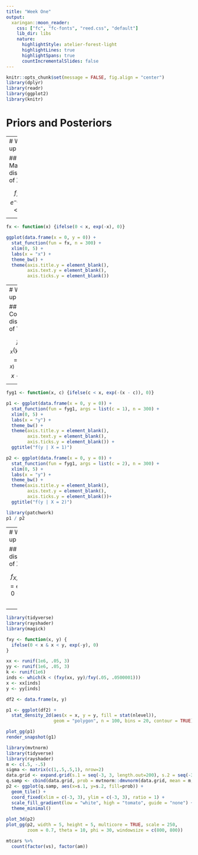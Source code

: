 ```yaml
---
title: "Week One"
output:
  xaringan::moon_reader:
    css: ["fc", "fc-fonts", "reed.css", "default"]
    lib_dir: libs
    nature:
      highlightStyle: atelier-forest-light
      highlightLines: true
      highlightSpans: true
      countIncrementalSlides: false
---
```


```r
knitr::opts_chunk$set(message = FALSE, fig.align = "center")
library(dplyr)
library(readr)
library(ggplot2)
library(knitr)
```

# Priors and Posteriors

---
# Warm-up

## Marginal distribution of X

$$
f_X(x) = e^{-x} \quad \quad0 < x < \infty
$$

--

```r
fx <- function(x) {ifelse(0 < x, exp(-x), 0)}

ggplot(data.frame(x = 0, y = 0)) +
  stat_function(fun = fx, n = 300) +
  xlim(0, 5) +
  labs(x = "x") +
  theme_bw() +
  theme(axis.title.y = element_blank(),
        axis.text.y = element_blank(),
        axis.ticks.y = element_blank())
```


---
# Warm-up

## Conditional distribution of Y|X = x

$$
f_{Y|X = x}(y|X = x) = e^{-(y - x)} \quad \quad0 < x < y <  \infty
$$

--

```r
fyg1 <- function(x, c) {ifelse(c < x, exp(-(x - c)), 0)}

p1 <- ggplot(data.frame(x = 0, y = 0)) +
  stat_function(fun = fyg1, args = list(c = 1), n = 300) +
  xlim(0, 5) +
  labs(x = "y") +
  theme_bw() +
  theme(axis.title.y = element_blank(),
        axis.text.y = element_blank(),
        axis.ticks.y = element_blank()) +
  ggtitle("f(y | X = 1)")

p2 <- ggplot(data.frame(x = 0, y = 0)) +
  stat_function(fun = fyg1, args = list(c = 2), n = 300) +
  xlim(0, 5) +
  labs(x = "y") +
  theme_bw() +
  theme(axis.title.y = element_blank(),
        axis.text.y = element_blank(),
        axis.ticks.y = element_blank())+
  ggtitle("f(y | X = 2)")

library(patchwork)
p1 / p2
```


---
# Warm-up

## Joint distribution of X, Y

$$
f_{X, Y}(X, Y) = e^{-y} \quad \quad0 < x < y <  \infty
$$

--

```r
library(tidyverse)
library(rayshader)
library(magick)

fxy <- function(x, y) {
  ifelse(0 < x & x < y, exp(-y), 0)
}

xx <- runif(1e6, .05, 3)
yy <- runif(1e6, .05, 3)
k <- runif(1e6)
inds <- which(k < (fxy(xx, yy)/fxy(.05, .0500001)))
x <- xx[inds]
y <- yy[inds]

df2 <- data.frame(x, y)

p1 <- ggplot(df2) +
  stat_density_2d(aes(x = x, y = y, fill = stat(nlevel)), 
                  geom = "polygon", n = 100, bins = 20, contour = TRUE)

plot_gg(p1)
render_snapshot(g1)
```

```r
library(mvtnorm)
library(tidyverse)
library(rayshader)
m <- c(.5, -.5)
sigma <- matrix(c(1,.5,.5,1), nrow=2)
data.grid <- expand.grid(s.1 = seq(-3, 3, length.out=200), s.2 = seq(-3, 3, length.out=200))
q.samp <- cbind(data.grid, prob = mvtnorm::dmvnorm(data.grid, mean = m, sigma = sigma))
p2 <- ggplot(q.samp, aes(x=s.1, y=s.2, fill=prob)) + 
  geom_tile() +
  coord_fixed(xlim = c(-3, 3), ylim = c(-3, 3), ratio = 1) +
  scale_fill_gradient(low = "white", high = "tomato", guide = "none") +
  theme_minimal()
  
plot_3d(p2)
plot_gg(p2, width = 5, height = 5, multicore = TRUE, scale = 250, 
        zoom = 0.7, theta = 10, phi = 30, windowsize = c(800, 800))
```


```r
mtcars %>%
  count(factor(vs), factor(am))
```


